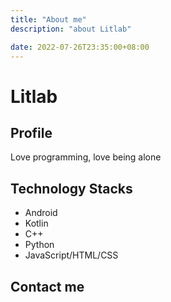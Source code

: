 ```yaml
---
title: "About me"
description: "about Litlab"

date: 2022-07-26T23:35:00+08:00
---
```


# Litlab
## Profile
Love programming, love being alone
## Technology Stacks
- Android
- Kotlin
- C++
- Python
- JavaScript/HTML/CSS
## Contact me
